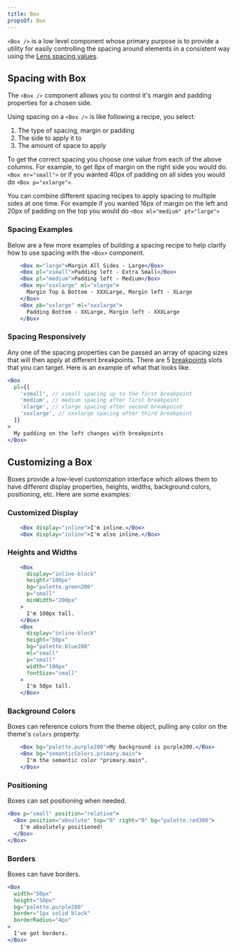 ```yaml
---
title: Box
propsOf: Box
---
```



`<Box />` is a low level component whose primary purpose is to provide a utility for easily controlling the spacing around elements in a consistent way using the [Lens spacing values](/#!/Spacing).

## Spacing with Box

The `<Box />` component allows you to control it's margin and padding properties for a chosen side.

Using spacing on a `<Box />` is like following a recipe, you select:

1. The type of spacing, margin or padding
1. The side to apply it to
1. The amount of space to apply

<BoxSpacingRecipeTable />

To get the correct spacing you choose one value from each of the above columns. For example, to get 8px of margin on the right side you would do. `<Box mr="small">` or if you wanted 40px of padding on all sides you would do `<Box p="xxlarge">`.

You can combine different spacing recipes to apply spacing to multiple sides at one time. For example if you wanted 16px of margin on the left and 20px of padding on the top you would do `<Box ml="medium" pt="large">`

### Spacing Examples

Below are a few more examples of building a spacing recipe to help clarify how to use spacing with the `<Box>` component.

```jsx
    <Box m="large">Margin All Sides - Large</Box>
    <Box pl="xsmall">Padding left - Extra Small</Box>
    <Box pl="medium">Padding left - Medium</Box>
    <Box my="xxxlarge" ml="xlarge">
      Margin Top & Bottom - XXXLarge, Margin left - XLarge
    </Box>
    <Box pb="xxlarge" ml="xxxlarge">
      Padding Bottom - XXLarge, Margin left - XXXLarge
    </Box>
```

### Spacing Responsively

Any one of the spacing properties can be passed an array of spacing sizes that will then apply at different breakpoints. There are 5 [breakpoints](/#!/Breakpoints) slots that you can target. Here is an example of what that looks like.

```jsx
<Box
  pl={[
    'xsmall', // xsmall spacing up to the first breakpoint
    'medium', // medium spacing after first breakpoint
    'xlarge', // xlarge spacing after second breakpoint
    'xxxlarge', // xxxlarge spacing after third breakpoint
  ]}
>
  My padding on the left changes with breakpoints
</Box>
```

## Customizing a Box

Boxes provide a low-level customization interface which allows them to have different display properties, heights, widths, background colors, positioning, etc. Here are some examples:

### Customized Display

```jsx
    <Box display="inline">I'm inline.</Box>
    <Box display="inline">I'm also inline.</Box>
```

### Heights and Widths

```jsx
    <Box
      display="inline-block"
      height="100px"
      bg="palette.green200"
      p="small"
      minWidth="200px"
    >
      I'm 100px tall.
    </Box>
    <Box
      display="inline-block"
      height="50px"
      bg="palette.blue200"
      ml="small"
      p="small"
      width="100px"
      fontSize="small"
    >
      I'm 50px tall.
    </Box>
```

### Background Colors

Boxes can reference colors from the theme object, pulling any color on the theme's `colors` property.

```jsx
    <Box bg="palette.purple200">My background is purple200.</Box>
    <Box bg="semanticColors.primary.main">
      I'm the semantic color "primary.main".
    </Box>
```

### Positioning

Boxes can set positioning when needed.

```jsx
<Box p="small" position="relative">
  <Box position="absolute" top="0" right="0" bg="palette.red300">
    I'm absolutely positioned!
  </Box>
</Box>
```

### Borders

Boxes can have borders.

```jsx
<Box
  width="50px"
  height="50px"
  bg="palette.purple200"
  border="1px solid black"
  borderRadius="4px"
>
  I've got borders.
</Box>
```

